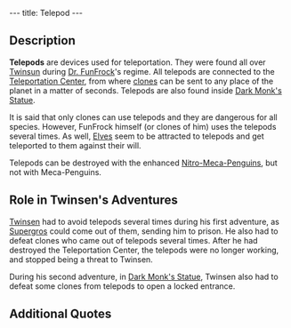 ---
title: Telepod
---

{{Infobox Item
 |image=Telepod.gif
 |type=tool
 |critical=no
 |magical=no
 |unique=no
 |lba1=yes
 |lba2=yes
 |upgrades=no
 |rowposition=none
 |columnposition=none
 |effect=unique
 |effectamount=
 |purpose=Teleportation for [[Clone]]s
 |combattype=none
 |powerlevel=none
 |rate=none
 |range=none
 |damage=none
}}
{{Quote
 |Ever since FunFrock's rise to power, the population has been living under a reign of terror. FunFrock set up a police state where suspicion is omnipresent. He has at his disposal two high tech weapons that insure his power: cloning and teleportation. He can clone any of the species at will, and subsequently recruit these clones into his ranks. He can then deploy these clones instantly through a network of telepods that are dispersed over the entire planet.
 |Introduction to Relentless: Twinsen's Adventure (FunFrock's Reign)
 |quoteid=432}}

== Description ==
'''Telepods''' are devices used for teleportation. They were found all over [[Twinsun]] during [[Dr. FunFrock]]'s regime. All telepods are connected to the [[Teleportation Center]], from where [[clone]]s can be sent to any place of the planet in a matter of seconds. Telepods are also found inside [[Dark Monk's Statue]].

It is said that only clones can use telepods and they are dangerous for all species. However, FunFrock himself (or clones of him) uses the telepods several times. As well, [[Elf|Elves]] seem to be attracted to telepods and get teleported to them against their will.

Telepods can be destroyed with the enhanced [[Nitro-Meca-Penguin]]s, but not with Meca-Penguins.

== Role in Twinsen's Adventures ==
[[Twinsen]] had to avoid telepods several times during his first adventure, as [[Supergro]]s could come out of them, sending him to prison. He also had to defeat clones who came out of telepods several times. After he had destroyed the Teleportation Center, the telepods were no longer working, and stopped being a threat to Twinsen.

During his second adventure, in [[Dark Monk's Statue]], Twinsen also had to defeat some clones from telepods to open a locked entrance.

== Additional Quotes ==
{{Quote
 |The telepod's activating pedals are fragile. Stop jumping on them!
 |A poster
 |building=Teleportation Center
 |island=Brundle Island
 |planet=twinsun
 |quoteid=9}}

{{Quote
 |Did you know that the telepods are dangerous for all species? Only the clones can use them!
 |A Rabbibunny
 |building=Lupin-Burg
 |island=Citadel Island
 |planet=twinsun
 |quoteid=144}}